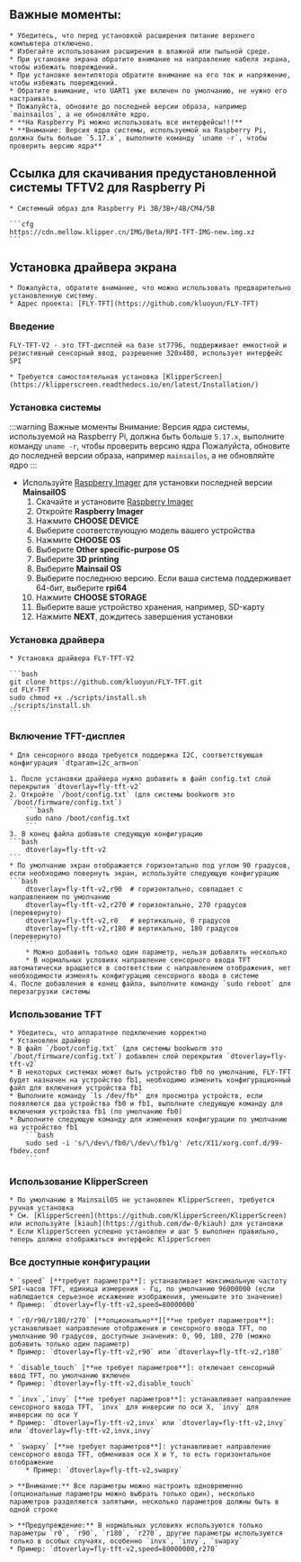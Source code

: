 

## Важные моменты:

    * Убедитесь, что перед установкой расширения питание верхнего компьютера отключено.
    * Избегайте использования расширения в влажной или пыльной среде.
    * При установке экрана обратите внимание на направление кабеля экрана, чтобы избежать повреждений.
    * При установке вентилятора обратите внимание на его ток и напряжение, чтобы избежать повреждений.
    * Обратите внимание, что UART1 уже включен по умолчанию, не нужно его настраивать.
    * Пожалуйста, обновите до последней версии образа, например `mainsailos`, а не обновляйте ядро.
    * **На Raspberry Pi можно использовать все интерфейсы!!!**
    * **Внимание: Версия ядра системы, используемой на Raspberry Pi, должна быть больше `5.17.x`, выполните команду `uname -r`, чтобы проверить версию ядра**

## Ссылка для скачивания предустановленной системы TFTV2 для Raspberry Pi

    * Системный образ для Raspberry Pi 3B/3B+/4B/CM4/5B

    ```cfg
    https://cdn.mellow.klipper.cn/IMG/Beta/RPI-TFT-IMG-new.img.xz
    ```

## Установка драйвера экрана

    * Пожалуйста, обратите внимание, что можно использовать предварительно установленную систему.
    * Адрес проекта: [FLY-TFT](https://github.com/kluoyun/FLY-TFT)

### Введение

    FLY-TFT-V2 - это TFT-дисплей на базе st7796, поддерживает емкостной и резистивный сенсорный ввод, разрешение 320x480, использует интерфейс SPI

    * Требуется самостоятельная установка [KlipperScreen](https://klipperscreen.readthedocs.io/en/latest/Installation/)

### Установка системы

:::warning Важные моменты
Внимание: Версия ядра системы, используемой на Raspberry Pi, должна быть больше `5.17.x`, выполните команду `uname -r`, чтобы проверить версию ядра
Пожалуйста, обновите до последней версии образа, например `mainsailos`, а не обновляйте ядро
:::

* Используйте [Raspberry Imager](https://www.raspberrypi.com/software/) для установки последней версии **MainsailOS**
    1. Скачайте и установите [Raspberry Imager](https://www.raspberrypi.com/software/) 
    2. Откройте **Raspberry Imager**
    3. Нажмите **CHOOSE DEVICE**
    4. Выберите соответствующую модель вашего устройства
    5. Нажмите **CHOOSE OS**
    6. Выберите **Other specific-purpose OS**
    7. Выберите **3D printing**
    8. Выберите **Mainsail OS**
    9. Выберите последнюю версию. Если ваша система поддерживает 64-бит, выберите **rpi64**
    10. Нажмите **CHOOSE STORAGE**
    11. Выберите ваше устройство хранения, например, SD-карту
    12. Нажмите **NEXT**, дождитесь завершения установки

### Установка драйвера

    * Установка драйвера FLY-TFT-V2
   
    ```bash
    git clone https://github.com/kluoyun/FLY-TFT.git
    cd FLY-TFT
    sudo chmod +x ./scripts/install.sh
    ./scripts/install.sh
    ```

### Включение TFT-дисплея

    * Для сенсорного ввода требуется поддержка I2C, соответствующая конфигурация `dtparam=i2c_arm=on`

    1. После установки драйвера нужно добавить в файл config.txt слой перекрытия `dtoverlay=fly-tft-v2`
    2. Откройте `/boot/config.txt` (для системы bookworm это `/boot/firmware/config.txt`)
        ```bash
        sudo nano /boot/config.txt
        ```
    3. В конец файла добавьте следующую конфигурацию
    ```bash
        dtoverlay=fly-tft-v2
    ```
    * По умолчанию экран отображается горизонтально под углом 90 градусов, если необходимо повернуть экран, используйте следующую конфигурацию
    ```bash
        dtoverlay=fly-tft-v2,r90  # горизонтально, совпадает с направлением по умолчанию
        dtoverlay=fly-tft-v2,r270 # горизонтально, 270 градусов (перевернуто)
        dtoverlay=fly-tft-v2,r0   # вертикально, 0 градусов
        dtoverlay=fly-tft-v2,r180 # вертикально, 180 градусов (перевернуто)
        ```
        * Можно добавить только один параметр, нельзя добавлять несколько
        * В нормальных условиях направление сенсорного ввода TFT автоматически вращается в соответствии с направлением отображения, нет необходимости изменять конфигурацию сенсорного ввода в системе
    4. После добавления в конец файла, выполните команду `sudo reboot` для перезагрузки системы

### Использование TFT

    * Убедитесь, что аппаратное подключение корректно
    * Установлен драйвер
    * В файл `/boot/config.txt` (для системы bookworm это `/boot/firmware/config.txt`) добавлен слой перекрытия `dtoverlay=fly-tft-v2`
    * В некоторых системах может быть устройство fb0 по умолчанию, FLY-TFT будет назначен на устройство fb1, необходимо изменить конфигурационный файл для включения устройства fb1
    * Выполните команду `ls /dev/fb*` для просмотра устройств, если появляются два устройства fb0 и fb1, выполните следующую команду для включения устройства fb1 (по умолчанию fb0)
    * Выполните следующую команду для изменения конфигурации по умолчанию на устройство fb1
        ```bash
        sudo sed -i 's/\/dev\/fb0/\/dev\/fb1/g' /etc/X11/xorg.conf.d/99-fbdev.conf
        ```

### Использование KlipperScreen

    * По умолчанию в MainsailOS не установлен KlipperScreen, требуется ручная установка
    * См. [KlipperScreen](https://github.com/KlipperScreen/KlipperScreen) или используйте [kiauh](https://github.com/dw-0/kiauh) для установки
    * Если KlipperScreen успешно установлен и шаг 5 выполнен правильно, теперь должно отображаться интерфейс KlipperScreen

### Все доступные конфигурации

    * `speed` [**требует параметра**]: устанавливает максимальную частоту SPI-часов TFT, единица измерения - Гц, по умолчанию 96000000 (если наблюдается серьезное искажение изображения, уменьшите это значение)
    * Пример: `dtoverlay=fly-tft-v2,speed=80000000` 

    * `r0/r90/r180/r270` [**опционально**][**не требует параметров**]: устанавливает направление отображения и сенсорного ввода TFT, по умолчанию 90 градусов, доступные значения: 0, 90, 180, 270 (можно добавить только один параметр)
    * Пример: `dtoverlay=fly-tft-v2,r90` или `dtoverlay=fly-tft-v2,r180`

    * `disable_touch` [**не требует параметров**]: отключает сенсорный ввод TFT, по умолчанию включен
    * Пример: `dtoverlay=fly-tft-v2,disable_touch`

    * `invx`,`invy` [**не требует параметров**]: устанавливает направление сенсорного ввода TFT, `invx` для инверсии по оси X, `invy` для инверсии по оси Y
    * Пример: `dtoverlay=fly-tft-v2,invx` или `dtoverlay=fly-tft-v2,invy` или `dtoverlay=fly-tft-v2,invx,invy`

    * `swapxy` [**не требует параметров**]: устанавливает направление сенсорного ввода TFT, обменивая оси X и Y, то есть горизонтальное отображение
        * Пример: `dtoverlay=fly-tft-v2,swapxy`

    > **Внимание:** Все параметры можно настроить одновременно (опциональные параметры можно выбрать только один), несколько параметров разделяются запятыми, несколько параметров должны быть в одной строке

    > **Предупреждение:** В нормальных условиях используются только параметры `r0`, `r90`, `r180`, `r270`, другие параметры используются только в особых случаях, особенно `invx`, `invy`, `swapxy`
    * Пример: `dtoverlay=fly-tft-v2,speed=80000000,r270`